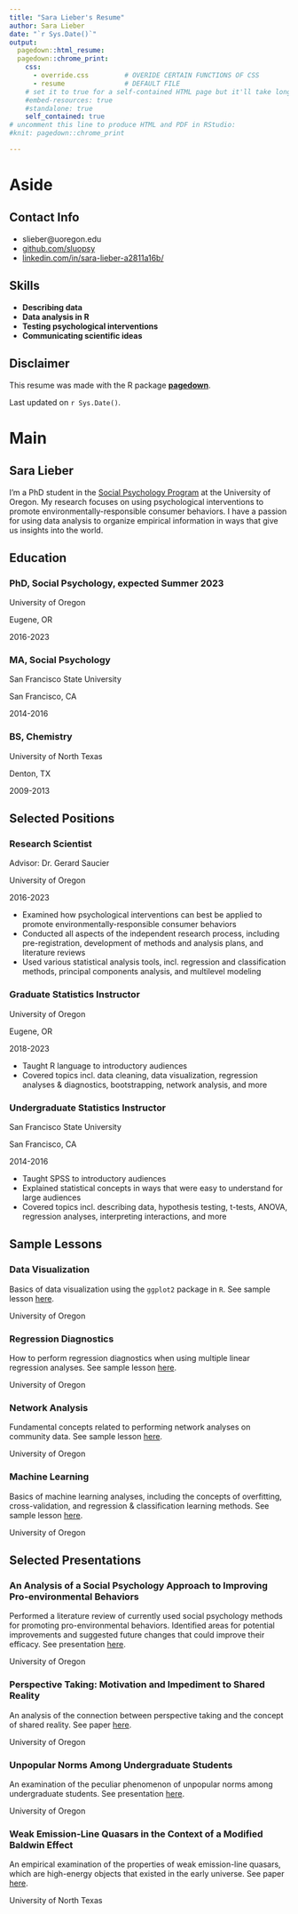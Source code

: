 ```yaml
---
title: "Sara Lieber's Resume"
author: Sara Lieber
date: "`r Sys.Date()`"
output:
  pagedown::html_resume:
  pagedown::chrome_print:
    css: 
      - override.css         # OVERIDE CERTAIN FUNCTIONS OF CSS
      - resume               # DEFAULT FILE
    # set it to true for a self-contained HTML page but it'll take longer to render
    #embed-resources: true
    #standalone: true
    self_contained: true
# uncomment this line to produce HTML and PDF in RStudio:
#knit: pagedown::chrome_print

---
```


Aside
================================================================================


Contact Info {#contact}
--------------------------------------------------------------------------------

- <i class="fa fa-envelope"></i> slieber@uoregon.edu
- <i class="fa fa-github"></i> [github.com/sluopsy](https://github.com/sluopsy)
- <i class="fa fa-linkedin"></i> [linkedin.com/in/sara-lieber-a2811a16b/](https://www.linkedin.com/in/sara-lieber-a2811a16b/)


Skills {#skills}
--------------------------------------------------------------------------------

* <b>Describing data</b>
* <b>Data analysis in R</b>
* <b>Testing psychological interventions</b>
* <b>Communicating scientific ideas</b>


Disclaimer {#disclaimer}
--------------------------------------------------------------------------------

This resume was made with the R package [**pagedown**](https://github.com/rstudio/pagedown).

Last updated on `r Sys.Date()`.



Main
================================================================================

Sara Lieber {#title}
--------------------------------------------------------------------------------

I’m a PhD student in the [Social Psychology Program](https://psychology.uoregon.edu/) at the University of Oregon. My research focuses on using psychological interventions to promote environmentally-responsible consumer behaviors. I have a passion for using data analysis to organize empirical information in ways that give us insights into the world. 


Education {data-icon=graduation-cap data-concise=true}
--------------------------------------------------------------------------------

### PhD, Social Psychology, expected Summer 2023

University of Oregon

Eugene, OR

2016-2023

### MA, Social Psychology

San Francisco State University

San Francisco, CA

2014-2016

### BS, Chemistry

University of North Texas

Denton, TX

2009-2013


Selected Positions {data-icon=laptop}
--------------------------------------------------------------------------------

### Research Scientist

Advisor: Dr. Gerard Saucier

University of Oregon

2016-2023

- Examined how psychological interventions can best be applied to promote environmentally-responsible consumer behaviors
- Conducted all aspects of the independent research process, including pre-registration, development of methods and analysis plans, and literature reviews
- Used various statistical analysis tools, incl. regression and classification methods, principal components analysis, and multilevel modeling

### Graduate Statistics Instructor

University of Oregon

Eugene, OR

2018-2023

- Taught R language to introductory audiences
- Covered topics incl. data cleaning, data visualization, regression analyses & diagnostics, bootstrapping, network analysis, and more

### Undergraduate Statistics Instructor

San Francisco State University 

San Francisco, CA

2014-2016

- Taught SPSS to introductory audiences
- Explained statistical concepts in ways that were easy to understand for large audiences 
- Covered topics incl. describing data, hypothesis testing, t-tests, ANOVA, regression analyses, interpreting interactions, and more


Sample Lessons {data-icon=chalkboard-teacher}
--------------------------------------------------------------------------------

### Data Visualization

Basics of data visualization using the `ggplot2` package in `R`. See sample lesson [here](https://uopsych.github.io/psy611_2021/labs/lab-6.html).

University of Oregon

### Regression Diagnostics

How to perform regression diagnostics when using multiple linear regression analyses. See sample lesson [here](https://uopsych.github.io/psy612/labs/lab-6/lab-6.html).

University of Oregon

### Network Analysis

Fundamental concepts related to performing network analyses on community data. See sample lesson [here](https://github.com/sluopsy/website/raw/main/content/project/An%20Introduction%20to%20Network%20Analysis%20-%20Lecture.pdf).

University of Oregon


### Machine Learning

Basics of machine learning analyses, including the concepts of overfitting, cross-validation, and regression & classification learning methods. See sample lesson [here](https://robchavez.github.io/datascience_gallery/html_only/machine_learning_basics.html).

University of Oregon



Selected Presentations {data-icon=file}
--------------------------------------------------------------------------------

### An Analysis of a Social Psychology Approach to Improving Pro-environmental Behaviors

Performed a literature review of currently used social psychology methods for promoting pro-environmental behaviors. Identified areas for potential improvements and suggested future changes that could improve their efficacy. See presentation [here](https://github.com/sluopsy/website/raw/main/content/project/Prelim%20Presentation.pdf).

University of Oregon


### Perspective Taking: Motivation and Impediment to Shared Reality

An analysis of the connection between perspective taking and the concept of shared reality. See paper [here](https://www.sciencedirect.com/science/article/pii/S2352250X1730266X).

University of Oregon


### Unpopular Norms Among Undergraduate Students

An examination of the peculiar phenomenon of unpopular norms among undergraduate students. See presentation [here](https://github.com/sluopsy/website/raw/main/content/project/wpa_unpopular_norms.pdf).

University of Oregon


### Weak Emission-Line Quasars in the Context of a Modified Baldwin Effect

An empirical examination of the properties of weak emission-line quasars, which are high-energy objects that existed in the early universe. See paper [here](https://iopscience.iop.org/article/10.1088/0004-637X/805/2/124).

University of North Texas